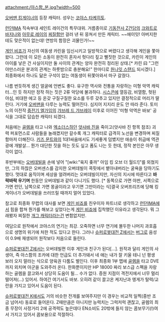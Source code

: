 attachment:/아스함_분.jpg?width=500

[[오버맨 킹게이너]]의 등장 캐릭터. 성우는 [[코야스 타케히토]].

[[런던IMA]] 직속부대 세인트 레이건의 특무대위. 거름종이로 [[기동전사 Z건담]]의 [[크와트로 바지나]]와 [[아무로 레이]]의 [[찌질]]함만 걸러 낸 뒤 뭉쳐서 만든 캐릭터. ~~에이잇! 아버지한테도 맞은적이 없는데! 연방의 함장은 괴물인가!~~

[[게인 비죠]]가 자신의 여동생 카린을 임신시키고 일방적으로 버렸다고 생각해 게인을 쫓아왔다. 그런데 이 모든 소동이 완전히 혼자서 헛다리 짚고 뻘짓한 것으로, 카린이 게인의 아이를 낳은 건 사실이지만 둘 사이의 관계는 양자 완전히 정리된 상태.[* 카린 曰 "그런 야만스러운 분과의 관계는 하룻밤으로 충분해요!" 한마디로 [[원나잇 스탠드]] 되시겠다.] 최종화에서 하나도 닮은 구석이 없는 여동생이 뒤쫓아와서 마구 갈궜다.

나름 번듯하게 생긴 얼굴에 언변도 좋다. 유구한 역사와 전통을 자랑하는 미형 악역 캐릭터...인 듯 하지만 정작 하는 짓은 2류 악당에 불과하다. [[시스콘]]에 열등감, 비열함, 헛된 야심, 비대한 에고 등 온갖 구질구질한 요소를 두루 갖추고 있지만 결정적으로 머리가 딸린다. 거기에 [[오버맨]]을 다루는 능력도 떨어진다. 심지어 지지리 운도 안 따라 준다. 토미노의 이전작 [[중전기 엘가임]]의 [[갸브레 드 갸브레이]] 이후로 이어진 '미형 악역은 바보' 공식을 그대로 답습한 캐릭터 되겠다.

처음에는 [[골렘]]을 타고 나와 [[엑소더스]]하던 [[얏사바 진]]을 죽이고(얏사바 진 항목 참조) 괴력 퍼포먼스로 사람들을 놀래켰지만 갈수록 개그 캐릭터로 급격히 노선을 변경하며 찌질함마저 더해진다. [[키즈 문트]]와의 1대1싸움에서도 기세좋게 덤볐지만 애송이 취급에 역관광에 개발살... 뭔가 대단한 짓을 하는 듯도 싶고 폼도 나는 듯 한데, 정작 본인은 아무 생각이 없다. 

후반부에는 [[오버데빌]]을 손에 넣어 "[wiki:"육지 좆까" 아임 킹 오브 더 월드!]"를 외쳤지만, 그의 하찮은 오버센스를 감지한 오버데빌이 콕핏에서 뱉아내버리는 굴욕을 당하기도 했다. 멋대로 움직이며 세상을 얼려버리는 오버데빌이지만, 자신의 지시에 따른다고 '''바락바락 우기며''' 한동안 오버데빌과 같이 다니기도 했다. [* 동쪽으로 가면 야판, 서쪽으로 가면 런던, 남쪽으로 가면 몽골이라고 우기면 그만이라는 식]결국 오버프리즈에 당해 킹게이너가 오버데빌을 쓰러뜨릴 때까지 얼어 있었다.

참고로 최종화 무렵의 대사를 보면 [[게인 비죠]]를 친우이자 파트너로 생각하고 [[런던IMA]]에서 힘을 합쳐 뭔가를 해보고 싶었다는게 [[게인 비죠]]에 집착했던 이유라고 생각된다. 뭐 그래봤자 찌질한 [[개그 캐릭터]]라는건 변함없지만.

여담으로 원작에서 코야스의 연기는 최강. 오죽하면 너무 연기에 몰두한 나머지 과호흡으로 생명의 위기에 처한 적도 있다고 한다. 그러나 [[슈퍼로봇대전 Z]]에서는 [[버그]]로 음성이 0.9배 재생되어 원작보다 저음으로 들린다.

[[슈퍼로봇대전 Z]]에서는 오버데빌편 이후 게인과 친구가 된다[...]. 원작과 달리 게인의 사생아, 즉 아스함의 조카에 대한 언급도 더 추가돼서 네 애는 내가 잘 키울 테니 넌 평생 보러 오지 말라는 식으로 양육권 다툼도 벌인다. 이후 최종화 1부 맵에 [[골렘]]을 타고 DVE까지 외치며 아군을 도와주러 온다. 한화뿐이지만 HP 18000 짜리 보스급 스펙을 자랑하는 골렘을 끌고와서 상당히 도움이 될... 수가 없다. 증원 지점이 격전지에서 너무 멀리 떨어져(...) 있어서. 하여간 여기서도 바보. 오히려 같이 끌고온 케지난과 엥게가 탈력/교란을 가지고 있어서 도움이 된다.

[[슈퍼로봇대전 K]]에서도 거의 비슷한 전개를 보여주지만 이 경우는 비교적 일찍(중반 조금 넘어서) 동료로 들어온다. Z때만큼은 아니지만 능력치는 그럭저럭 괜찮고, 골렘의 최종 무장이 사정거리 2에 공격력도 높은데다 EN소비도 20밖에 들지 않는 콤보무기(!)여서 가지고 있어서 콤보용으로 적절하다.
